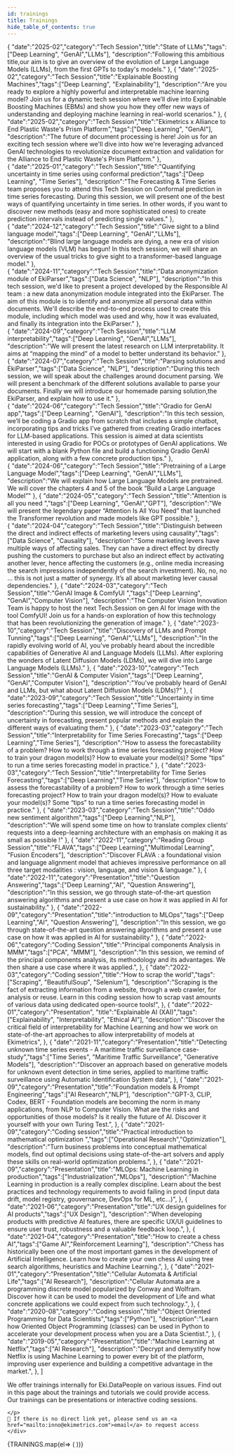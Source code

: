 ```yaml
---
id: trainings
title: Trainings
hide_table_of_contents: true
---
```





  {
    "date":"2025-02","category":"Tech Session","title":"State of LLMs","tags":["Deep Learning", "GenAI","LLMs"],
    "description":"Following this ambitious title,our aim is to give an overview of the evolution of Large Language Models (LLMs), from the first GPTs to today's models."
  }, 
  {
    "date":"2025-02","category":"Tech Session","title":"Explainable Boosting Machines","tags":["Deep Learning", "Explainability"],
    "description":"Are you ready to explore a highly powerful and interpretable machine learning model? Join us for a dynamic tech session where we’ll dive into Explainable Boosting Machines (EBMs) and show you how they offer new ways of understanding and deploying machine learning in real-world scenarios."
  }, 
  {
    "date":"2025-02","category":"Tech Session","title":"Ekimetrics x Alliance to End Plastic Waste's Prism Platform","tags":["Deep Learning", "GenAI"],
    "description":"The future of document processing is here! Join us for an exciting tech session where we'll dive into how we're leveraging advanced GenAI technologies to revolutionize document extraction and validation for the Alliance to End Plastic Waste's Prism Platform."
  },  
  {
    "date":"2025-01","category":"Tech Session","title":"Quantifying uncertainty in time series using conformal prediction","tags":["Deep Learning", "Time Series"],
    "description":"The Forecasting & Time Series team proposes you to attend this Tech Session on Conformal prediction in time series forecasting. During this session, we will present one of the best ways of quantifying uncertainty in time series. In other words, if you want to discover new methods (easy and more sophisticated ones) to create prediction intervals instead of predicting single values."
  },  
  {
    "date":"2024-12","category":"Tech Session","title":"Give sight to a blind language model","tags":["Deep Learning", "GenAI","LLMs"],
    "description":"Blind large language models are dying, a new era of vision language models (VLM) has begun! In this tech session, we will share an overview of the usual tricks to give sight to a transformer-based language model."
  },  
  {
    "date":"2024-11","category":"Tech Session","title":"Data anonymization module of EkiParser","tags":["Data Science", "NLP"],
    "description":"In this tech session, we'd like to present a project developed by the Responsible AI team : a new data anonymization module integrated into the EkiParser. The aim of this module is to identify and anonymize all personal data within documents. We'll describe the end-to-end process used to create this module, including which model was used and why, how it was evaluated, and finally its integration into the EkiParser."
  },  
  {
    "date":"2024-09","category":"Tech Session","title":"LLM interpretability","tags":["Deep Learning", "GenAI","LLMs"],
    "description":"We will present the latest research on LLM interpretability. It aims at “mapping the mind” of a model to better understand its behavior."
  },
  {
    "date":"2024-07","category":"Tech Session","title":"Parsing solutions and EkiParser","tags":["Data Science", "NLP"],
    "description":"During this tech session, we will speak about the challenges around document parsing. We will present a benchmark of the different solutions available to parse your documents. Finally we will introduce our homemade parsing solution,the EkiParser, and explain how to use it."
  },  
  {
    "date":"2024-06","category":"Tech Session","title":"Gradio for GenAI app","tags":["Deep Learning", "GenAI"],
    "description":"In this tech session, we’ll be coding a Gradio app from scratch that includes a simple chatbot, incorporating tips and tricks I've gathered from creating Gradio interfaces for LLM-based applications. This session is aimed at data scientists interested in using Gradio for POCs or prototypes of GenAI applications. We will start with a blank Python file and build a functioning Gradio GenAI application, along with a few concrete production tips."
  },  
  {
    "date":"2024-06","category":"Tech Session","title":"Pretraining of a Large Language Model","tags":["Deep Learning", "GenAI","LLMs"],
    "description":"We will explain how Large Language Models are pretrained. We will cover the chapters 4 and 5 of the book “Build a Large Language Model”"
  },
  {
    "date":"2024-05","category":"Tech Session","title":"Attention is all you need ","tags":["Deep Learning", "GenAI","GPT"],
    "description":"We will present the legendary paper “Attention Is All You Need” that launched the Transformer revolution and made models like GPT possible."
  },  
  {
    "date":"2024-04","category":"Tech Session","title":"Distinguish between the direct and indirect effects of marketing levers using causality","tags":["Data Science", "Causality"],
    "description":"Some marketing levers have multiple ways of affecting sales. They can have a direct effect by directly pushing the customers to purchase but also an indirect effect by activating another lever, hence affecting the customers (e.g., online media increasing the search impressions independently of the search investment). No, no, no … this is not just a matter of synergy. It’s all about marketing lever causal dependencies."
  }, 
  {
    "date":"2024-03","category":"Tech Session","title":"GenAI Image & ComfyUI ","tags":["Deep Learning", "GenAI","Computer Vision"],
    "description":"The Computer Vision Innovation Team is happy to host the next Tech.Session on gen AI for image with the tool ComfyUI! Join us for a hands-on exploration of how this technology that has been revolutionizing the generation of image."
  }, 
  {
    "date":"2023-10","category":"Tech Session","title":"Discovery of LLMs and Prompt Tunning","tags":["Deep Learning", "GenAI","LLMs"],
    "description":"In the rapidly evolving world of AI, you've probably heard about the incredible capabilities of Generative AI and Language Models (LLMs). After exploring the wonders of Latent Diffusion Models (LDMs), we will dive into Large Language Models (LLMs)."
  }, 
  {
    "date":"2023-10","category":"Tech Session","title":"GenAI & Computer Vision","tags":["Deep Learning", "GenAI","Computer Vision"],
    "description":"You've probably heard of GenAI and LLMs, but what about Latent Diffusion Models (LDMs)?"
  }, 
  {
    "date":"2023-09","category":"Tech Session","title":"Uncertainty in time series forecasting","tags":["Deep Learning","Time Series"],
    "description":"During this session, we will introduce the concept of uncertainty in forecasting, present popular methods and explain the different ways of evaluating them."
  }, 
  {
    "date":"2023-03","category":"Tech Session","title":"Interpretability for Time Series Forecasting","tags":["Deep Learning","Time Series"],
    "description":"How to assess the forecastability of a problem?	How to work through a time series forecasting project? How to train your dragon model(s)? How to evaluate your model(s)? Some “tips” to run a time series forecasting model in practice."
  }, 
  {
    "date":"2023-03","category":"Tech Session","title":"Interpretability for Time Series Forecasting","tags":["Deep Learning","Time Series"],
    "description":"How to assess the forecastability of a problem?	How to work through a time series forecasting project? How to train your dragon model(s)? How to evaluate your model(s)? Some “tips” to run a time series forecasting model in practice."
  }, 
  {
    "date":"2023-03","category":"Tech Session","title":"Oddo new sentiment algorithm","tags":["Deep Learning","NLP"],
    "description":"We will spend some time on how to translate complex clients’ requests into a deep-learning architecture with an emphasis on making it as small as possible !"
  }, 
  {
    "date":"2022-11","category":"Reading Group Session","title":"FLAVA","tags":["Deep Learning","Multimodal Learning", "Fusion Encoders"],
    "description":"Discover FLAVA : a foundational vision and language alignment model that achieves impressive performance on all three target modalities : vision, language, and vision & language."
  },
  {
    "date":"2022-11","category":"Presentation","title":"Question Answering","tags":["Deep Learning","AI", "Question Answering"],
    "description":"In this session, we go through state-of-the-art question answering algorithms and present a use case on how it was applied in AI for sustainability."
  },
  {
    "date":"2022-09","category":"Presentation","title":"introduction to MLOps","tags":["Deep Learning","AI", "Question Answering"],
    "description":"In this session, we go through state-of-the-art question answering algorithms and present a use case on how it was applied in AI for sustainability."
  },
  {
    "date":"2022-06","category":"Coding Session","title":"Principal components Analysis in MMM","tags":["PCA", "MMM"],
    "description":"In this session, we remind of the principal components analysis, its methodology and its advantages. We then share a use case where it was applied.",
  },
  {
    "date":"2022-03","category":"Coding session","title":"How to scrap the world","tags":["Scraping", "BeautifulSoup", "Selenium"],
    "description":"Scraping is the fact of extracting information from a website, through a web crawler, for analysis or reuse. Learn in this coding session how to scrap vast amounts of various data using dedicated open-source tools!",
  },
  {
    "date":"2022-01","category":"Presentation", "title":"Explainable AI (XAI)","tags":["Explainability", "Interpretability", "Ethical AI"],
    "description":"Discover the critical field of interpretability for Machine Learning and how we work on state-of-the-art approaches to allow interpretability of models at Ekimetrics",
  },
  {
    "date":"2021-11","category":"Presentation","title":"Detecting unknown time series events - A maritime traffic surveillance case-study","tags":["Time Series", "Maritime Traffic Surveillance", "Generative Models"],
    "description":"Discover an approach based on generative models for unknown event detection in time series, applied to maritime traffic surveillance using Automatic Identification System data",
  },
  {
    "date":"2021-09","category":"Presentation","title":"Foundation models & Prompt Engineering","tags":["AI Research","NLP"],
    "description":"GPT-3, CLIP, Codex, BERT - Foundation models are becoming the norm in many applications, from NLP to Computer Vision. What are the risks and opportunities of those models? Is it really the future of AI. Discover it yourself with your own Turing Test.",
  },
  {
    "date":"2021-09","category":"Coding session","title":"Practical introduction to mathematical optimization ","tags":["Operational Research","Optimization"],
    "description":"Turn business problems into conceptual mathematical models, find out optimal decisions using state-of-the-art solvers and apply these skills on real-world optimization problems.",
  },
  {
    "date":"2021-09","category":"Presentation","title":"MLOps: Machine Learning in production","tags":["Industrialization","MLOps"],
    "description":"Machine Learning in production is a really complex discipline. Learn about the best practices and technology requirements to avoid failing in prod (input data drift, model registry, gouvernance, DevOps for ML, etc...)",
  },
  {
    "date":"2021-06","category":"Presentation","title":"UX design guidelines for AI products","tags":["UX Design"],
    "description":"When developing products with predictive AI features, there are specific UX/UI guidelines to ensure user trust, robustness and a valuable feedback loop.",
  },
  {
    "date":"2021-04","category":"Presentation","title":"How to create a chess AI","tags":["Game AI","Reinforcement Learning"],
    "description":"Chess has historically been one of the most important games in the development of Artificial Intelligence. Learn how to create your own chess AI using tree search algorithms, heuristics and Machine Learning.",
  },
  {
    "date":"2021-01","category":"Presentation","title":"Cellular Automata & Artificial Life","tags":["AI Research"],
    "description":"Cellular Automata are a programming discrete model popularized by Conway and Wolfram. Discover how it can be used to model the development of Life and what concrete applications we could expect from such technology.",
  },
  {
    "date":"2020-08","category":"Coding session","title":"Object Oriented Programming for Data Scientists","tags":["Python"],
    "description":"Learn how Oriented Object Programming (classes) can be used in Python to accelerate your development process when you are a Data Scientist.",
  },
  {
    "date":"2019-05","category":"Presentation","title":"Machine Learning at Netflix","tags":["AI Research"],
    "description":"Decrypt and demystify how Netflix is using Machine Learning to power every bit of the platform, improving user experience and building a competitive advantage in the market.",
  },
]





<div class="row">
    <div class="col col--12">
    <p>
    We offer trainings internally for Eki.DataPeople on various issues. Find out in this page about the <span className="gold">trainings and tutorials we could provide access</span>.<br/>
    Our trainings can be <span className="gold">presentations</span> or <span className="gold">interactive coding sessions.</span><br/>
    
    </p>
    📢 If there is no direct link yet, please send us an <a href="mailto:inno@ekimetrics.com">email</a> to request access 
    </div>
</div>

<section>
<div class="row">
    {TRAININGS.map(el=> (
    <ShortCard category={el["category"]} date={el["date"]} title={el["title"]} tags={el["tags"]} description={el["description"]} href={el["href"]}/>
    ))}

</div>
</section>
